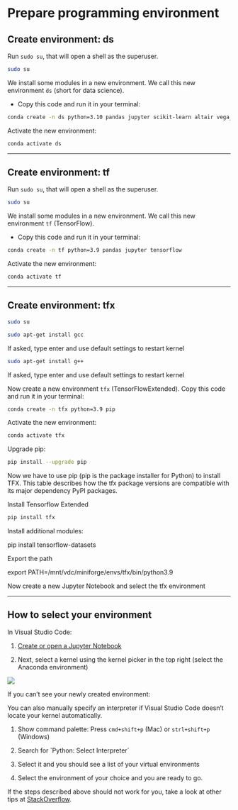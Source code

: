 # Prepare programming environment

## Create environment: ds

Run `sudo su`, that will open a shell as the superuser.

```bash
sudo su
```

We install some modules in a new environment. We call this new environment `ds` (short for data science). 


- Copy this code and run it in your terminal: 


```bash
conda create -n ds python=3.10 pandas jupyter scikit-learn altair vega_datasets matplotlib seaborn
```

Activate the new environment:

```bash
conda activate ds
```

---

## Create environment: tf

Run `sudo su`, that will open a shell as the superuser.

```bash
sudo su
```

We install some modules in a new environment. We call this new environment `tf` (TensorFlow). 


- Copy this code and run it in your terminal: 


```bash
conda create -n tf python=3.9 pandas jupyter tensorflow
```

Activate the new environment:

```bash
conda activate tf
```

---


## Create environment: tfx

```bash
sudo su
```

```bash
sudo apt-get install gcc
```

If asked, type enter and use default settings to restart kernel 


```bash
sudo apt-get install g++
```

If asked, type enter and use default settings to restart kernel 



Now create a new environment `tfx` (TensorFlowExtended). Copy this code and run it in your terminal: 


```bash
conda create -n tfx python=3.9 pip 
```

Activate the new environment:

```bash
conda activate tfx
```

Upgrade pip:


```bash
pip install --upgrade pip

```


Now we have to use pip (pip is the package installer for Python) to install TFX. This table describes how the tfx package versions are compatible with its major dependency PyPI packages.


Install Tensorflow Extended


```bash
pip install tfx

```


Install additional modules:

pip install tensorflow-datasets

Export the path

export PATH=/mnt/vdc/miniforge/envs/tfx/bin/python3.9

Now create a new Jupyter Notebook and select the tfx environment

---

## How to select your environment

In Visual Studio Code:

1. [Create or open a Jupyter Notebook](https://code.visualstudio.com/docs/datascience/jupyter-notebooks#_create-or-open-a-jupyter-notebook)

1. Next, select a kernel using the kernel picker in the top right (select the Anaconda environment)

![](https://code.visualstudio.com/assets/docs/datascience/jupyter/native-kernel-picker.png)


If you can't see your newly created environment:

You can also manually specify an interpreter if Visual Studio Code doesn't locate your kernel automatically.

1. Show command palette: Press `cmd+shift+p` (Mac) or `strl+shift+p` (Windows)

1. Search for `Python: Select Interpreter´

1. Select it and you should see a list of your virtual environments

1. Select the environment of your choice and you are ready to go.


If the steps described above should not work for you, take a look at other tips at [StackOverflow](https://stackoverflow.com/questions/43351596/activating-anaconda-environment-in-vscode).